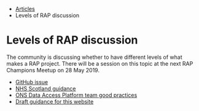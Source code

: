 ::: {.breadcrumbs}
* [Articles](articles.html)
* Levels of RAP discussion
:::

# Levels of RAP discussion

The community is discussing whether to have different levels of what makes a RAP
project.  There will be a session on this topic at the next RAP Champions Meetup
on 28 May 2019.

* [GitHub issue](https://github.com/ukgovdatascience/rap-website/issues/25)
* [NHS Scotland guidance](https://www.isdscotland.org/About-ISD/Methodologies/_docs/Reproducible_Analytical_Pipelines_paper_v1.4.pdf)
* [ONS Data Access Platform team good practices](https://github.com/KarinaMarks/RAP-DAPCATS/blob/master/DAPCATS-GoodPracticeCheatSheet.pdf)
* [Draft guidance for this website](https://docs.google.com/document/d/1LA0xkCj6G8lEezAYfBGlKgsKNiISofh0eNEg6126CXU/edit)
